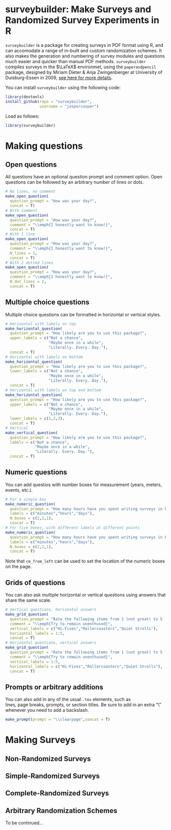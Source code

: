 # surveybuilder: Make Surveys and Randomized Survey Experiments in R

`surveybuilder` is a package for creating surveys in PDF format using R, 
and can accomodate a range of in-built and custom randomization schemes. 
It also makes the generation and numbering of survey modules and questions
much easier and quicker than manual PDF methods. 
`surveybuilder` compiles surveys in the $\LaTeX$ environmet, using the 
`paperandpencil` package, 
designed by Miriam Dieter & Anja Zwingenberger at 
University of Duisburg-Essen in 2009, 
[see here for more details](http://www.qdds.org/).

You can install `surveybuilder` using the following code:

```r
library(devtools)
install_github(repo = "surveybuilder",
               username = "jaspercooper")
```

Load as follows:

```r
library(surveybuilder)
```

# Making questions 

## Open questions 

All questions have an optional question prompt and comment option. 
Open questions can be followed by an arbitrary number of lines or dots. 

```r
# No lines, no comment
make_open_question(
  question_prompt = "How was your day?",
  concat = T)
# With comment
make_open_question(
  question_prompt = "How was your day?",
  comment = "\\emph{I honestly want to know!}",
  concat = T)
# With 1 line
make_open_question(
  question_prompt = "How was your day?",
  comment = "\\emph{I honestly want to know!}",
  N_lines = 1,
  concat = T)
# With 2 dotted lines
make_open_question(
  question_prompt = "How was your day?",
  comment = "\\emph{I honestly want to know!}",
  N_dot_lines = 2,
  concat = T)
```

## Multiple choice questions 

Multiple choice questions can be formatted in horizontal or vertical styles.

```r
# Horizontal with labels on top
make_horizontal_question(
  question_prompt = "How likely are you to use this package?",
  upper_labels = c("Not a chance",
                   "Maybe once in a while",
                   "Literally. Every. Day."),  
  concat = T)
# Horizontal with labels on bottom
make_horizontal_question(
  question_prompt = "How likely are you to use this package?",
  lower_labels = c("Not a chance",
                   "Maybe once in a while",
                   "Literally. Every. Day."),
  concat = T)
# Horizontal with labels on top and bottom
make_horizontal_question(
  question_prompt = "How likely are you to use this package?",
  upper_labels = c("Not a chance",
                   "Maybe once in a while",
                   "Literally. Every. Day."),
  lower_labels = c(1,2,3),
  concat = T)
# Vertical
make_vertical_question(
  question_prompt = "How likely are you to use this package?",
  labels = c("Not a chance",
             "Maybe once in a while",
             "Literally. Every. Day."),
  concat = T)
```

## Numeric questions

You can add questios with number boxes for measurement (years, meters, events, etc.).

```r
# For a single box
make_numeric_question(
  question_prompt = "How many hours have you spent writing surveys in Excel and Word?",
  labels = c("minutes","hours","days"),
  N_boxes = c(2,2,1),
  concat = T)
# For five boxes, with different labels at different points
make_numeric_question(
  question_prompt = "How many hours have you spent writing surveys in Excel and Word?",
  labels = c("minutes","hours","days"),
  N_boxes = c(2,2,1),
  concat = T)
```

Note that `cm_from_left` can be used to set the location of the numeric boxes
on the page. 

## Grids of questions

You can also ask multiple horizontal or vertical questions using 
answers that share the same scale.

```r
# Vertical questions, horizontal answers
make_grid_question(
  question_prompt = "Rate the following items from 1 (not great) to 5 (not bad).",
  comment = "\\emph{Try to remain unenthused}",
  vertical_labels = c("Hi-Fives","Rollercoasters","Quiet Strolls"),
  horizontal_labels = 1:5,
  concat = T)
# Horizontal questions, vertical answers
make_grid_question(
  question_prompt = "Rate the following items from 1 (not great) to 5 (not bad).",
  comment = "\\emph{Try to remain unenthused}",
  vertical_labels = 1:5,
  horizontal_labels = c("Hi-Fives","Rollercoasters","Quiet Strolls"),
  concat = T)
```

## Prompts or arbitrary additions 

You can also add in any of the usual `.tex` elements, such as  
lines, page breaks, prompts, or section titles. Be sure to add in an extra
"\\" whenever you need to add a backslash.

```r
make_prompt(prompt = "\\clearpage",concat = T)
```

# Making Surveys 

## Non-Randomized Surveys

## Simple-Randomized Surveys

## Complete-Randomized Surveys

## Arbitrary Randomization Schemes

To be continued...




